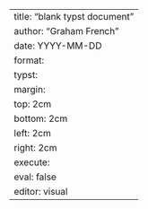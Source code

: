 ---
title: "blank typst document"
author: "Graham French"
date: YYYY-MM-DD
format: 
  typst:
    margin:
      top: 2cm
      bottom: 2cm
      left: 2cm
      right: 2cm
execute: 
  eval: false
editor: visual
---